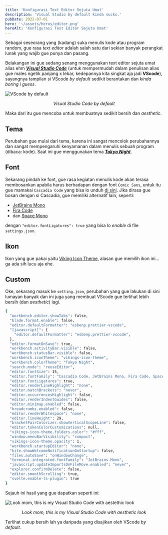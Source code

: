 ```yaml
---
title: 'Konfigurasi Text Editor Sejuta Umat'
description: 'Visual Studio by default kinda sucks.'
pubDate: 2022-07-01
hero: '~/assets/heros/editor.png'
heroAlt: 'Konfigurasi Text Editor Sejuta Umat'
---
```


Sebagai seseorang yang (kadang) suka menulis kode atau program random, gue rasa _text editor_ adalah salah satu dari sekian banyak perangkat lunak yang wajib gue punya dan pasang.

Belakangan ini gue sedang senang menggunakan text editor sejuta umat alias ehm **_[Visual Studio Code](https://visualstudio.microsoft.com/)_** (untuk mempermudah dalam penulisan alias gue males ngetik panjang x lebar, kedepannya kita singkat aja jadi **VScode**), sayangnya tampilan si VScode _by default_ sedikit berantakan dan _kinda boring i guess_.

![VScode by default](https://cdn.hashnode.com/res/hashnode/image/upload/v1627976927817/Nh-DzrwzD.png?w=1600&h=840&fit=crop&crop=entropy&auto=compress,format&format=webp) <center>_Visual Studio Code by default_</center>

Maka dari itu gue mencoba untuk membuatnya sedikit bersih dan _aesthetic_.

## Tema

Perubahan gue mulai dari tema, karena ini sangat mencolok perubahannya dan sangat mempengaruhi kenyamanan dalam menulis sebuah program (dibaca: kode). Saat ini gue menggunakan tema **_[Tokyo Night](https://marketplace.visualstudio.com/items?itemName=enkia.tokyo-night)_**.

## Font

Sekarang pindah ke font, gue rasa kegiatan menulis kode akan terasa membosankan apabila harus berhadapan dengan font `Comic Sans`, untuk itu gue mamakai `Cascadia Code` yang bisa lo unduh [di sini](https://github.com/microsoft/cascadia-code/releases). Jika dirasa gue bosan dengan si Cascadia, gue memiliki alternatif lain, seperti:

- [JetBrains Mono](https://www.jetbrains.com/lp/mono/)
- [Fira Code](https://github.com/tonsky/FiraCode)
- dan [Space Mono](https://fonts.google.com/specimen/Space+Mono)

dengan `"editor.fontLigatures": true` yang bisa lo _enable_ di file `settings.json`.

## Ikon

Ikon yang gue pakai yaitu [Viking Icon Theme](https://marketplace.visualstudio.com/items?itemName=willi84.vikings-icon-theme), alasan gue memilih ikon ini... ga ada sih lucu aja ehe.

## Custom

Oke, sekarang masuk ke `setting.json`, perubahan yang gue lakukan di sini lumayan banyak dan ini juga yang membuat VScode gue terlihat lebih bersih (dan _aesthetic_) lagi.

```bash title="settings.json"
{
  "workbench.editor.showTabs": false,
  "blade.format.enable": false,
  "editor.defaultFormatter": "esbenp.prettier-vscode",
  "[javascript]": {
    "editor.defaultFormatter": "esbenp.prettier-vscode",
  },
  "editor.formatOnSave": true,
  "workbench.activityBar.visible": false,
  "workbench.statusBar.visible": false,
  "workbench.iconTheme": "vikings-icon-theme",
  "workbench.colorTheme": "Tokyo Night",
  "search.mode": "reuseEditor",
  "editor.fontSize": 15,
  "editor.fontFamily": "Cascadia Code, JetBrains Mono, Fira Code, Space Mono",
  "editor.fontLigatures": true,
  "editor.renderLineHighlight": "none",
  "editor.matchBrackets": "never",
  "editor.occurrencesHighlight": false,
  "editor.renderIndentGuides": false,
  "editor.minimap.enabled": false,
  "breadcrumbs.enabled": false,
  "editor.renderWhitespace": "none",
  "editor.lineHeight": 29,
  "bracketPairColorizer.showVerticalScopeLine": false,
  "editor.tokenColorCustomizations": null,
  "vikings-icon-theme.folders.color": "#fff",
  "window.menuBarVisibility": "compact",
  "vikings-icon-theme.opacity": 1,
  "workbench.startupEditor": "none",
  "kite.showWelcomeNotificationOnStartup": false,
  "files.autoSave": "onWindowChange",
  "terminal.integrated.fontFamily": "JetBrains Mono",
  "javascript.updateImportsOnFileMove.enabled": "never",
  "explorer.confirmDelete": false,
  "editor.smoothScrolling": true,
  "svelte.enable-ts-plugin": true
}
```

Sejauh ini hasil yang gue dapatkan seperti ini:

![Look mom, this is my Visual Studio Code with aestethic look](https://cdn.hashnode.com/res/hashnode/image/upload/v1627978307797/JwvBchRyX.png?auto=compress,format&format=webp) <center>_Look mom, this is my Visual Studio Code with aesthetic look_</center>

Terlihat cukup bersih lah ya daripada yang disajikan oleh VScode _by default_.
